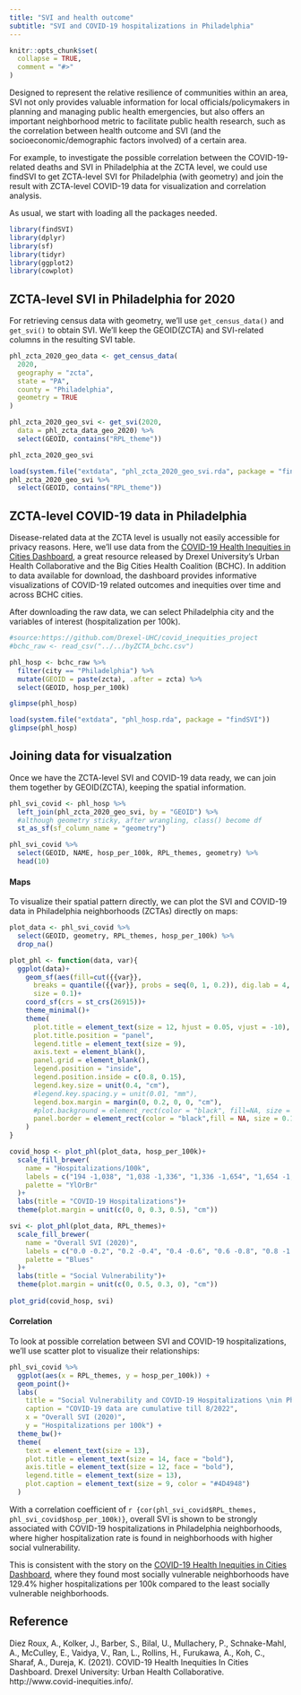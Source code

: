 ```yaml
---
title: "SVI and health outcome"
subtitle: "SVI and COVID-19 hospitalizations in Philadelphia"
---
```


```r
knitr::opts_chunk$set(
  collapse = TRUE,
  comment = "#>"
)
```

Designed to represent the relative resilience of communities within an area, SVI not only provides valuable information for local officials/policymakers in planning and managing public health emergencies, but also offers an important neighborhood metric to facilitate public health research, such as the correlation between health outcome and SVI (and the socioeconomic/demographic factors involved) of a certain area.

For example, to investigate the possible correlation between the COVID-19-related deaths and SVI in Philadelphia at the ZCTA level, we could use findSVI to get ZCTA-level SVI for Philadelphia (with geometry) and join the result with ZCTA-level COVID-19 data for visualization and correlation analysis. 

As usual, we start with loading all the packages needed.
```r
library(findSVI)
library(dplyr)
library(sf)
library(tidyr)
library(ggplot2)
library(cowplot)
```

## ZCTA-level SVI in Philadelphia for 2020

For retrieving census data with geometry, we'll use `get_census_data()` and `get_svi()` to obtain SVI. We'll keep the GEOID(ZCTA) and SVI-related columns in the resulting SVI table.
```r
phl_zcta_2020_geo_data <- get_census_data(
  2020,
  geography = "zcta",
  state = "PA",
  county = "Philadelphia",
  geometry = TRUE
)

phl_zcta_2020_geo_svi <- get_svi(2020,
  data = phl_zcta_data_geo_2020) %>%
  select(GEOID, contains("RPL_theme"))

phl_zcta_2020_geo_svi
```

```r
load(system.file("extdata", "phl_zcta_2020_geo_svi.rda", package = "findSVI"))
phl_zcta_2020_geo_svi %>%
  select(GEOID, contains("RPL_theme"))
```

## ZCTA-level COVID-19 data in Philadelphia

Disease-related data at the ZCTA level is usually not easily accessible for privacy reasons. Here, we'll use data from the [COVID-19 Health Inequities in Cities Dashboard](https://drexel-uhc.shinyapps.io/bchc_covid19/_w_0444d5bc/_w_e6851016/_w_6d75b9f7/), a great resource released by Drexel University’s Urban Health Collaborative and the Big Cities Health Coalition (BCHC). In addition to data available for download, the dashboard provides informative visualizations of COVID-19 related outcomes and inequities over time and across BCHC cities.

After downloading the raw data, we can select Philadelphia city and the variables of interest (hospitalization per 100k).

```r
#source:https://github.com/Drexel-UHC/covid_inequities_project
#bchc_raw <- read_csv("../../byZCTA_bchc.csv")

phl_hosp <- bchc_raw %>%
  filter(city == "Philadelphia") %>%
  mutate(GEOID = paste(zcta), .after = zcta) %>%
  select(GEOID, hosp_per_100k)

glimpse(phl_hosp)
```

```r
load(system.file("extdata", "phl_hosp.rda", package = "findSVI"))
glimpse(phl_hosp)
```

## Joining data for visualzation
Once we have the ZCTA-level SVI and COVID-19 data ready, we can join them together by GEOID(ZCTA), keeping the spatial information.

```r
phl_svi_covid <- phl_hosp %>%
  left_join(phl_zcta_2020_geo_svi, by = "GEOID") %>%
  #although geometry sticky, after wrangling, class() become df
  st_as_sf(sf_column_name = "geometry")

phl_svi_covid %>% 
  select(GEOID, NAME, hosp_per_100k, RPL_themes, geometry) %>% 
  head(10)
```
#### Maps
To visualize their spatial pattern directly, we can plot the SVI and COVID-19 data in Philadelphia neighborhoods (ZCTAs) directly on maps:

```r

plot_data <- phl_svi_covid %>%
  select(GEOID, geometry, RPL_themes, hosp_per_100k) %>%
  drop_na()

plot_phl <- function(data, var){
  ggplot(data)+
    geom_sf(aes(fill=cut({{var}},
      breaks = quantile({{var}}, probs = seq(0, 1, 0.2)), dig.lab = 4, include.lowest = TRUE)),
      size = 0.1)+
    coord_sf(crs = st_crs(26915))+
    theme_minimal()+
    theme(
      plot.title = element_text(size = 12, hjust = 0.05, vjust = -10),
      plot.title.position = "panel",
      legend.title = element_text(size = 9),
      axis.text = element_blank(),
      panel.grid = element_blank(),
      legend.position = "inside",
      legend.position.inside = c(0.8, 0.15),
      legend.key.size = unit(0.4, "cm"),
      #legend.key.spacing.y = unit(0.01, "mm"),
      legend.box.margin = margin(0, 0.2, 0, 0, "cm"),
      #plot.background = element_rect(color = "black", fill=NA, size = 0.1),
      panel.border = element_rect(color = "black",fill = NA, size = 0.1)
    )
}

covid_hosp <- plot_phl(plot_data, hosp_per_100k)+
  scale_fill_brewer(
    name = "Hospitalizations/100k",
    labels = c("194 -1,038", "1,038 -1,336", "1,336 -1,654", "1,654 -1,921", "1,921 -2,913"),
    palette = "YlOrBr"
  )+
  labs(title = "COVID-19 Hospitalizations")+
  theme(plot.margin = unit(c(0, 0, 0.3, 0.5), "cm"))

svi <- plot_phl(plot_data, RPL_themes)+
  scale_fill_brewer(
    name = "Overall SVI (2020)",
    labels = c("0.0 -0.2", "0.2 -0.4", "0.4 -0.6", "0.6 -0.8", "0.8 -1.0"),
    palette = "Blues"
  )+
  labs(title = "Social Vulnerability")+
  theme(plot.margin = unit(c(0, 0.5, 0.3, 0), "cm"))
  
plot_grid(covid_hosp, svi)
```

#### Correlation
To look at possible correlation between SVI and COVID-19 hospitalizations, we'll use scatter plot to visualize their relationships:

```r
phl_svi_covid %>%
  ggplot(aes(x = RPL_themes, y = hosp_per_100k)) +
  geom_point()+
  labs(
    title = "Social Vulnerability and COVID-19 Hospitalizations \nin Philadelphia Neighborhoods",
    caption = "COVID-19 data are cumulative till 8/2022", 
    x = "Overall SVI (2020)",
    y = "Hospitalizations per 100k") +
  theme_bw()+
  theme(
    text = element_text(size = 13),
    plot.title = element_text(size = 14, face = "bold"),
    axis.title = element_text(size = 12, face = "bold"),
    legend.title = element_text(size = 13),
    plot.caption = element_text(size = 9, color = "#4D4948")
  )

```

With a correlation coefficient of `r {cor(phl_svi_covid$RPL_themes, phl_svi_covid$hosp_per_100k)}`, overall SVI is shown to be strongly associated with COVID-19 hospitalizations in Philadelphia neighborhoods, where higher hospitalization rate is found in neighborhoods with higher social vulnerability.

This is consistent with the story on the [COVID-19 Health Inequities in Cities Dashboard](https://drexel-uhc.shinyapps.io/bchc_covid19/_w_8408f640/), where they found most socially vulnerable neighborhoods have 129.4% higher hospitalizations per 100k compared to the least socially vulnerable neighborhoods. 

## Reference

Diez Roux, A., Kolker, J., Barber, S., Bilal, U., Mullachery, P., Schnake-Mahl, A., McCulley, E., Vaidya, V., Ran, L., Rollins, H., Furukawa, A., Koh, C., Sharaf, A., Dureja, K. (2021). COVID-19 Health Inequities In Cities Dashboard. Drexel University: Urban Health Collaborative. http://www.covid-inequities.info/.
